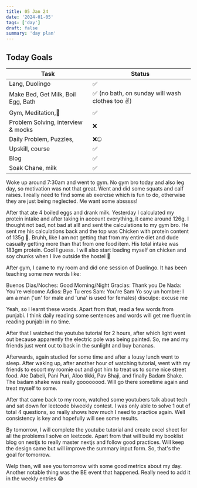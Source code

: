 ```yaml
---
title: 05 Jan 24
date: '2024-01-05'
tags: ['day']
draft: false
summary: 'day plan'
---
```


## Today Goals

| Task                               | Status                                           |
| ---------------------------------- | ------------------------------------------------ |
| Lang, Duolingo                     | ✅                                               |
| Make Bed, Get Milk, Boil Egg, Bath | ✅ (no bath, on sunday will wash clothes too ✌️) |
| Gym, Meditation,🙏                 | ✅                                               |
| Problem Solving, interview & mocks | ❌                                               |
| Daily Problem, Puzzles,            | ❌🤐                                             |
| Upskill, course                    | ✅                                               |
| Blog                               | ✅                                               |
| Soak Chane, milk                   | ✅                                               |

Woke up around 7:30am and went to gym. No gym bro today and also leg day, so motivation was not that great.
Went and did some squats and calf raises. I really need to find some ab exercise which is fun to do, otherwise they are just being neglected.
Me want some absssss!

After that ate 4 boiled eggs and drank milk. Yesterday I calculated my protein intake and after taking in account everything, it came around 126g.
I thought not bad, not bad at all! and sent the calculations to my gym bro. He sent me his calculations back and the top was Chicken with protein content of 135g 🙂. Bruhh, like I am not getting that from my entire diet and dude casually getting more than that from one food item. His total intake was 183gm protein. Cool I guess. I will also start loading myself on chicken and soy chunks when I live outside the hostel 😤

After gym, I came to my room and did one session of Duolingo. It has been teaching some new words like:

Buenos Dias/Noches: Good Morning/Night
Gracias: Thank you
De Nada: You're welcome
Adios: Bye
Tu eres Sam: You're Sam
Yo soy un hombre: I am a man ('un' for male and 'una' is used for females)
disculpe: excuse me

Yeah, so I learnt these words. Apart from that, read a few words from punjabi. I think daily reading some sentences and words will get me fluent
in reading punjabi in no time.

After that I watched the youtube tutorial for 2 hours, after which light went out because apparently the electric pole was being painted. So, me and
my friends just went out to bask in the sunlight and buy bananas.

Afterwards, again studied for some time and after a lousy lunch went to sleep.
After waking up, after another hour of watching tutorial, went with my friends to escort my roomie out and got him to treat us to some
nice street food.
Ate Dabeli, Pani Puri, Aloo tikki, Pav Bhaji, and finally Badam Shake. The badam shake was really goooooood. Will go there sometime again and treat myself to some.

After that came back to my room, watched some youtubers talk about tech and sat down for leetcode biweekly contest. I was only able to solve 1 out of total 4 questions, so really shows how much I need to practice again. Well consistency is key and hopefully will see some results.

By tomorrow, I will complete the youtube tutorial and create excel sheet for all the problems I solve on leetcode.
Apart from that will build my booklist blog on nextjs to really master nextjs and follow good practices. Will keep the design same but will improve the
summary input form. So, that's the goal for tomorrow.

Welp then, will see you tomorrow with some good metrics about my day.
Another notable thing was the BE event that happened. Really need to add it in the weekly entries 😂
